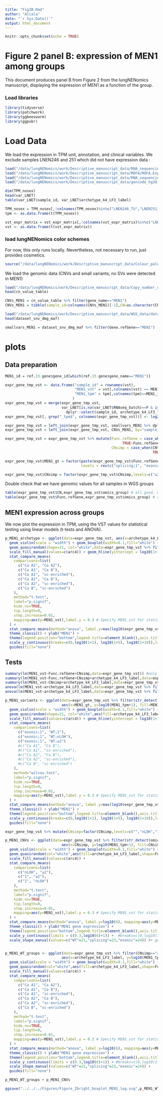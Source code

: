 ```yaml
---
title: "Fig2B.Rmd"
author: "Alcala"
date: "`r Sys.Date()`"
output: html_document
---
```


```r
knitr::opts_chunk$set(echo = TRUE)
```

# Figure 2 panel B: expression of MEN1 among groups

This document produces panel B from Figure 2 from the lungNENomics manuscript, displaying the expression of MEN1 as a function of the group.

### Load libraries

```r
library(tidyverse)
library(patchwork)
library(ggbeeswarm)
library(ggpubr)
```

# Load Data

We load the expression in TPM unit, annotation, and clinical variables. We exclude samples LNEN246 and 251 which did not have expression data : 
```r
load("/data/lungNENomics/work/Descriptive_manuscript_data/RNA_sequencing_data/gene_TPM_nosex_matrix_PCA_LCNEC_SCLC_ITH_TR.RData") # expression
load("/data/lungNENomics/work/Descriptive_manuscript_data/MOFA/MOFA.Exp.Meth.Alt.CNV_lungNENomicsCombined/ParetoTI/variables_archetypes_MOFA_LNET.RData")
load("/data/lungNENomics/work/Descriptive_manuscript_data/RNA_sequencing_data/vst_expr_matrix_PCA_LCNEC_SCLC_ITH_TR.RData")
load("/data/lungNENomics/work/Descriptive_manuscript_data/gencode_hg38_v33.RData") # annotation

dim(TPM_nosex)
head(var_LNET)
table(var_LNET$sample_id, var_LNET$archetype_k4_LF3_label)

TPM_nosex = TPM_nosex[,!colnames(TPM_nosex)%in%c("LNEN246_TU","LNEN251_TU1")]
tpm <- as.data.frame(t(TPM_nosex))

vst_expr_matrix = vst_expr_matrix[,!colnames(vst_expr_matrix)%in%c("LNEN246_TU","LNEN251_TU1")]
vst <- as.data.frame(t(vst_expr_matrix))
```

### load lungNENomics color schemes
For now, this only runs locally. Nevertheless, not necessary to run, just provides cosmetics.
```r
source("/data/lungNENomics/work/Descriptive_manuscript_data/Colour_palettes.R")
```

We load the genomic data (CNVs and small variants; no SVs were detected in MEN1)
```r
load("/data/lungNENomics/work/Descriptive_manuscript_data/Copy_number_data/cn_value_by_gene_table_PCA_LCNEC_ITH.RData")
head(cn_value_table)

CNVs_MEN1 = cn_value_table %>% filter(gene_name=="MEN1")
CNVs_MEN1 = tibble(sample_id=colnames(CNVs_MEN1)[-1],CN=as.character(CNVs_MEN1[-1]))

load("/data/lungNENomics/work/Descriptive_manuscript_data/WGS_data/dataset_snv_dmg_maf_lungNENomicsCombined_LCNEC.RData")
head(dataset_snv_dmg_maf)

smallvars_MEN1 = dataset_snv_dmg_maf %>% filter(Gene.refGene=="MEN1")
```

# plots

## Data preparation
```r
MEN1_id = ref.33.gene$gene_id[which(ref.33.gene$gene_name=="MEN1")]

expr_gene_tmp_vst <- data.frame("sample_id" = rownames(vst),
                                "MEN1_vst" = vst[,colnames(vst) == MEN1_id],
                                "MEN1_tpm" = tpm[,colnames(tpm)==MEN1_id ] 
                               )
expr_gene_tmp_vst = merge(expr_gene_tmp_vst,
                          var_LNET[is.na(var_LNET$RNAseq_batch)==F & is.na(var_LNET$archetype_k4_LF3_label)==F,]  %>% 
                            dplyr::select(sample_id, archetype_k4_LF3_label,omics_group), by="sample_id")#
expr_gene_tmp_vst[, grep("_tpm$", colnames(expr_gene_tmp_vst))] <- log2(expr_gene_tmp_vst[, grep("_tpm$", colnames(expr_gene_tmp_vst))] + 1)

expr_gene_tmp_vst = left_join(expr_gene_tmp_vst, smallvars_MEN1 %>% dplyr::select(sample_id,Func.refGene), by="sample_id")
expr_gene_tmp_vst = left_join(expr_gene_tmp_vst, CNVs_MEN1, by="sample_id") 

expr_gene_tmp_vst = expr_gene_tmp_vst %>% mutate(Func.refGene = case_when(is.na(Func.refGene) & str_detect(omics_group,"WGS")~"WT",
                                                      TRUE~Func.refGene),
                                                 CNsimp = case_when(CN%in%c("2","3","4","5","6","7","8","9","10")~"≥2",
                                                                    TRUE~CN) )

expr_gene_tmp_vst$MEN1_gt = factor(paste(expr_gene_tmp_vst$Func.refGene,expr_gene_tmp_vst$CNsimp,sep=";"),
                                   levels = rev(c("splicing;1", "exonic;1","splicing;≥2","exonic;nLOH", "WT;1","WT;nLOH","WT;≥2")) )

expr_gene_tmp_vst$CNsimp = factor(expr_gene_tmp_vst$CNsimp,levels=c("≥2","nLOH","1"))
```

Double check that we have genomic values for all samples in WGS groups
```r
table(expr_gene_tmp_vst$CN,expr_gene_tmp_vst$omics_group) # all good, only CNVs in WGS groups
table(expr_gene_tmp_vst$Func.refGene,expr_gene_tmp_vst$omics_group) # all good, only variants in WGS groups
```

## MEN1 expression across groups
We now plot the expression in TPM, using the VST values for statistical testing using linear models (t-tests and ANOVA).
```r
p_MEN1_archetype <- ggplot(data=expr_gene_tmp_vst, aes(x=archetype_k4_LF3_label, y=log10(MEN1_tpm+1), fill=archetype_k4_LF3_label)) +
  geom_violin(scale = "width") + geom_boxplot(width=0.1,fill="white") +
  geom_quasirandom(shape=21, col="white",data=expr_gene_tmp_vst %>% filter(archetype_k4_LF3_label =="sc-enriched")) +
  scale_fill_manual(values=c(arc4)) + geom_hline(yintercept = log10(1+1),linetype="dashed") + 
  stat_compare_means(
    comparisons=list(
      c("Ca A1", "Ca A2"),
      c("Ca A1", "Ca B"),
      c("Ca A1", "sc-enriched"),
      c("Ca A2", "Ca B"),
      c("Ca A2", "sc-enriched"),
      c("Ca B", "sc-enriched")
    ),
    method="t.test",
    label="p.signif",
    hide.ns=TRUE,
    tip.length=0,
    step.increase=0.01,
    mapping=aes(y=MEN1_vst),label.y = 0.3 # Specify MEN1_vst for statistical comparisons
  ) +
  stat_compare_means(method="anova", label.y=max(log10(expr_gene_tmp_vst$MEN1_tpm+1), na.rm=TRUE)+0.5, mapping=aes(y=MEN1_vst)) + # Use MEN1_vst for ANOVA
  theme_classic() + ylab("MEN1") +
  theme(legend.position="bottom",legend.title=element_blank(),axis.title.x=element_blank())+
  scale_y_continuous(breaks=c(0,log10(1+1), log10(1+5), log10(1+10)),labels = c(0,1,5,10)) + 
  guides(fill="none")
```


## Tests
```r
summary(lm(MEN1_vst~Func.refGene+CNsimp,data=expr_gene_tmp_vst)) #only CN=1 has impact on expression, alterations do not
summary(lm(MEN1_vst~Func.refGene+CNsimp+archetype_k4_LF3_label,data=expr_gene_tmp_vst)) #only CN=1 has impact on expression, alterations do not nor do groups
summary(lm(MEN1_vst~CNsimp+archetype_k4_LF3_label,data=expr_gene_tmp_vst)) #only CN=1 has impact on expression, alterations do not nor do groups
anova(lm(MEN1_vst~archetype_k4_LF3_label,data=expr_gene_tmp_vst %>% filter(CNsimp=="≥2") )) #among WT, B even slightly higher than A1
anova(lm(MEN1_vst~archetype_k4_LF3_label,data=expr_gene_tmp_vst %>% filter(CNsimp=="≥2",Func.refGene!="splicing") )) #among WT, B even slightly higher than A1
```


```r
p_MEN1_variants <- ggplot(data=expr_gene_tmp_vst %>% filter(str_detect(omics_group,"WGS") ), 
                          aes(x=MEN1_gt, y=log10(MEN1_tpm+1), fill=MEN1_gt)) +
  geom_violin(scale = "width") + geom_boxplot(width=0.1,fill="white") +
  geom_quasirandom(shape=21, col="white",aes(fill=archetype_k4_LF3_label)) +
  scale_fill_manual(values=c(arc4)) + geom_hline(yintercept = log10(1+1),linetype="dashed") + 
  stat_compare_means(
    comparisons=list(
      c("exonic;1", "WT;1"),
      c("exonic;1", "WT;nLOH"),
      c("exonic;1", "WT;≥2")
      #c("Ca A1", "Ca B"),
      #c("Ca A1", "sc-enriched"),
      #c("Ca A2", "Ca B"),
      #c("Ca A2", "sc-enriched"),
      #c("Ca B", "sc-enriched")
    ),
    method="wilcox.test",
    label="p.signif",
    hide.ns=TRUE,
    tip.length=0,
    step.increase=0.01,
    mapping=aes(y=MEN1_vst),label.y = 0.3 # Specify MEN1_vst for statistical comparisons
  ) +
  stat_compare_means(method="anova", label.y=max(log10(expr_gene_tmp_vst$MEN1_tpm+1), na.rm=TRUE)+0.5, mapping=aes(y=MEN1_vst)) + # Use MEN1_vst for ANOVA
  theme_classic() + ylab("MEN1") +
  theme(legend.position="bottom",legend.title=element_blank(),axis.title.x=element_blank())+
  scale_y_continuous(breaks=c(0,log10(1+1), log10(1+5), log10(1+10)),labels = c(0,1,5,10)) + 
  guides(fill="none")

expr_gene_tmp_vst %>% mutate(CNsimp=factor(CNsimp,levels=c("","nLOH","1")))

p_MEN1_CNVs <- ggplot(data=expr_gene_tmp_vst %>% filter(str_detect(omics_group,"WGS") ), 
                          aes(x=CNsimp, y=log10(MEN1_tpm+1), fill=CNsimp)) +
  geom_violin(scale = "width") + geom_boxplot(width=0.1,fill="white") +
  geom_quasirandom(col="white",aes(fill=archetype_k4_LF3_label,shape=Func.refGene)) +
  scale_fill_manual(values=c(arc4)) + 
  stat_compare_means(
    comparisons=list(
      c("nLOH", "≥2"),
      c("1", "≥2"),
      c("1", "nLOH")
    ),
    method="t.test",
    label="p.signif",
    hide.ns=TRUE,
    tip.length=0,
    step.increase=0.01,
    mapping=aes(y=MEN1_vst),label.y = 0.3 # Specify MEN1_vst for statistical comparisons
  ) +
  stat_compare_means(method="anova", label.y=log10(6), mapping=aes(y=MEN1_vst)) + # Use MEN1_vst for ANOVA
  theme_classic() + ylab("MEN1 gene expression") +
  theme(legend.position="bottom",legend.title=element_blank(),axis.title.x=element_blank())+
  scale_y_continuous(limits = c(0.3,log10(6)+1)) +  #breaks=c(0,log10(1+1), log10(1+5), log10(1+10)),labels = c(0,1,5,10),
  scale_shape_manual(values=c("WT"=21,"splicing"=23,"exonic"=24)) #+ guides(fill="none")


p_MEN1_WT_groups <- ggplot(data=expr_gene_tmp_vst %>% filter(CNsimp=="≥2",,str_detect(omics_group,"WGS") ), # slight signif driven by splicing variants
                          aes(x=archetype_k4_LF3_label, y=log10(MEN1_tpm+1), fill=archetype_k4_LF3_label)) +
  geom_violin(scale = "width") + geom_boxplot(width=0.1,fill="white") +
  geom_quasirandom(col="white",aes(fill=archetype_k4_LF3_label,shape=Func.refGene)) +
  scale_fill_manual(values=c(arc4)) +
  stat_compare_means(
    comparisons=list(
      c("Ca A1", "Ca A2"),
      c("Ca A1", "Ca B"),
      c("Ca A1", "sc-enriched"),
      c("Ca A2", "Ca B"),
      c("Ca A2", "sc-enriched"),
      c("Ca B", "sc-enriched")
    ),
    method="t.test",
    label="p.signif",
    hide.ns=TRUE,
    tip.length=0,
    step.increase=0.01,
    mapping=aes(y=MEN1_vst),label.y = 0.3 # Specify MEN1_vst for statistical comparisons
  ) +
  stat_compare_means(method="anova", label.y=log10(6), mapping=aes(y=MEN1_vst)) + # Use MEN1_vst for ANOVA
  theme_classic() + ylab("MEN1 gene expression") +
  theme(legend.position="bottom",legend.title=element_blank(),axis.title.x=element_blank())+
  scale_y_continuous(limits = c(0.3,log10(6)+1)) + #breaks=c(0,log10(1+1), log10(1+5), log10(1+10)),labels = c(0,1,5,10),
  scale_shape_manual(values=c("WT"=21,"splicing"=23,"exonic"=24)) + 
  guides(fill="none")

p_MEN1_WT_groups + p_MEN1_CNVs

ggsave("../../../Figures/Figure_2bright_boxplot_MEN1_log.svg",p_MEN1_WT_groups + p_MEN1_CNVs, width=2.7*1.2, height=5.5*1.2)
```
